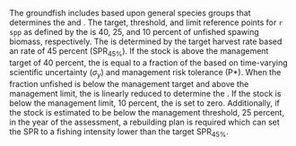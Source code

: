 The \gls{pfmc} groundfish \gls{fmp} includes \gls{hcr} based upon general species groups that determines the \gls{ofl} and \gls{abc}. The target, threshold, and limit reference points for `r spp` as defined by the \gls{fmp} is 40, 25, and 10 percent of unfished spawing biomass, respectively. The \gls{ofl} is determined by the target harvest rate based an \gls{spr} rate of 45 percent ($\text{SPR}_{45\%}$).  If the stock is above the management target of 40 percent, the \gls{abc} is equal to a fraction of the \gls{ofl} based on time-varying scientific uncertainty ($\sigma_y$) and management risk tolerance (P*). When the fraction unfished is below the management target and above the management limit, the \gls{abc} is linearly reduced to determine the \gls{acl}. If the stock is below the management limit, 10 percent, the \gls{acl} is set to zero.  Additionally, if the stock is estimated to be below the management threshold, 25 percent, in the year of the assessment, a rebuilding plan is required which can set the $\text{SPR}$ to a fishing intensity lower than the target $\text{SPR}_{45\%}$.